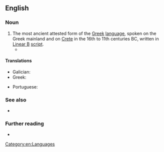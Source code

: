 ==English==
{{wikipedia}}

===Noun===
{{en-noun|-}}

# The most ancient attested form of the [[Greek]] [[language]], spoken on the Greek mainland and on [[Crete]] in the 16th to 11th centuries BC, written in [[Linear B]] [[script]].
#* {{syn|de|Mycenaean}}

====Translations====
{{trans-top|ancient Greek language}}
* Galician: {{t|gl|grego micénico|m}}
* Greek: {{t+|el|μυκηναϊκή διάλεκτος|f|sc=Grek}}
{{trans-mid}}
* Portuguese: {{t|pt|Grego micênico|m}}
{{trans-bottom}}

===See also===
* {{langcat|gmy}}

===Further reading===
* {{ISO 639|3code=gmy}}

[[Category:en:Languages]]